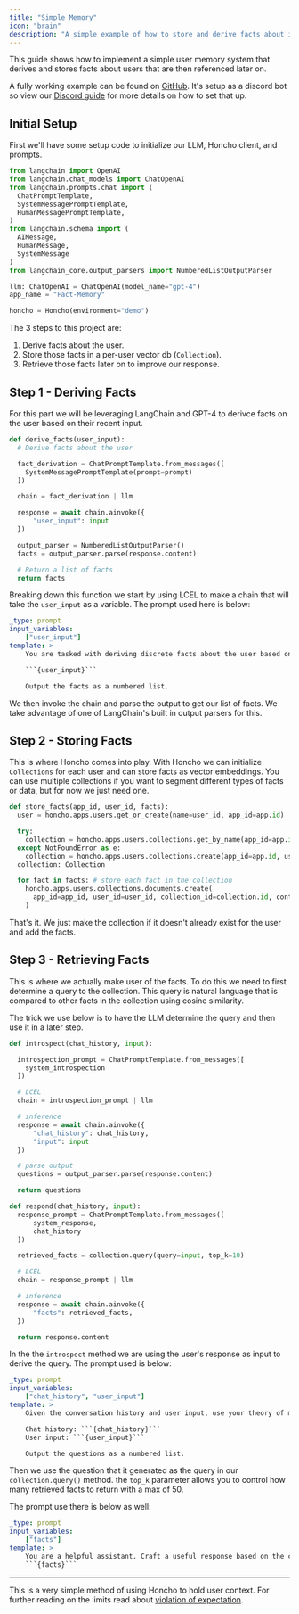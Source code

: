 ```yaml
---
title: "Simple Memory"
icon: "brain"
description: "A simple example of how to store and derive facts about individual users"
---
```


This guide shows how to implement a simple user memory system that derives and stores facts about users that
are then referenced later on.

A fully working example can be found on [GitHub](https://github.com/plastic-labs/honcho-python/tree/main/examples/discord/fact-memory).
It's setup as a discord bot so view our [Discord guide](./discord)
for more details on how to set that up.

## Initial Setup

First we'll have some setup code to initialize our LLM, Honcho client, and prompts.

```python
from langchain import OpenAI
from langchain.chat_models import ChatOpenAI
from langchain.prompts.chat import (
  ChatPromptTemplate,
  SystemMessagePromptTemplate,
  HumanMessagePromptTemplate,
)
from langchain.schema import (
  AIMessage,
  HumanMessage,
  SystemMessage
)
from langchain_core.output_parsers import NumberedListOutputParser

llm: ChatOpenAI = ChatOpenAI(model_name="gpt-4")
app_name = "Fact-Memory"

honcho = Honcho(environment="demo")
```

The 3 steps to this project are:

1. Derive facts about the user.
2. Store those facts in a per-user vector db (`Collection`).
3. Retrieve those facts later on to improve our response.


## Step 1 - Deriving Facts

For this part we will be leveraging LangChain and GPT-4 to derivce facts on the user based on their recent input.

```python
def derive_facts(user_input):
  # Derive facts about the user

  fact_derivation = ChatPromptTemplate.from_messages([
    SystemMessagePromptTemplate(prompt=prompt)
  ])

  chain = fact_derivation | llm

  response = await chain.ainvoke({
      "user_input": input
  })

  output_parser = NumberedListOutputParser()
  facts = output_parser.parse(response.content)

  # Return a list of facts
  return facts
```

Breaking down this function we start by using LCEL to make a chain that will take the `user_input` as a variable. The
prompt used here is below:

```yaml
_type: prompt
input_variables:
    ["user_input"]
template: >
    You are tasked with deriving discrete facts about the user based on their input. The goal is to only extract absolute facts from the message, do not make inferences beyond the text provided.

    ```{user_input}```

    Output the facts as a numbered list.
```

We then invoke the chain and parse the output to get our list of facts. We take
advantage of one of LangChain's built in output parsers for this.

## Step 2 - Storing Facts

This is where Honcho comes into play. With Honcho we can initialize
`Collections` for each user and can store facts as vector embeddings. You can
use multiple collections if you want to segment different types of facts or
data, but for now we just need one.

```python
def store_facts(app_id, user_id, facts):
  user = honcho.apps.users.get_or_create(name=user_id, app_id=app.id)

  try:
    collection = honcho.apps.users.collections.get_by_name(app_id=app.id, user_id=user.id, name="discord")
  except NotFoundError as e:
    collection = honcho.apps.users.collections.create(app_id=app.id, user_id=user.id, name="discord")
  collection: Collection

  for fact in facts: # store each fact in the collection
    honcho.apps.users.collections.documents.create(
      app_id=app_id, user_id=user_id, collection_id=collection.id, content=fact
    )

```

That's it. We just make the collection if it doesn't already exist for the user and add the facts.

## Step 3 - Retrieving Facts

This is where we actually make user of the facts. To do this we need to first determine a query to the collection. This query is natural language that is compared to other facts in the collection using cosine similarity.

The trick we use below is to have the LLM determine the query and then use it in a later step.

```python
def introspect(chat_history, input):

  introspection_prompt = ChatPromptTemplate.from_messages([
    system_introspection
  ])

  # LCEL
  chain = introspection_prompt | llm

  # inference
  response = await chain.ainvoke({
      "chat_history": chat_history,
      "input": input
  })

  # parse output
  questions = output_parser.parse(response.content)

  return questions

def respond(chat_history, input):
  response_prompt = ChatPromptTemplate.from_messages([
      system_response,
      chat_history
  ])

  retrieved_facts = collection.query(query=input, top_k=10)

  # LCEL
  chain = response_prompt | llm

  # inference
  response = await chain.ainvoke({
      "facts": retrieved_facts,
  })

  return response.content

```

In the the `introspect` method we are using the user's response as input to derive the query. The prompt used is below:

```yaml
_type: prompt
input_variables:
    ["chat_history", "user_input"]
template: >
    Given the conversation history and user input, use your theory of mind skills to list out questions you'd like to know about the user in order to best respond to them.

    Chat history: ```{chat_history}```
    User input: ```{user_input}```

    Output the questions as a numbered list.
```

Then we use the question that it generated as the query in our `collection.query()` method. the `top_k` parameter allows you to control
how many retrieved facts to return with a max of 50.

The prompt use there is below as well:

```yaml
_type: prompt
input_variables:
    ["facts"]
template: >
    You are a helpful assistant. Craft a useful response based on the context provided in the conversation history and the facts we know about the user:
    ```{facts}```
```
---

This is a very simple method of using Honcho to hold user context. For further reading on the limits read about
[violation of expectation](https://arxiv.org/abs/2310.06983).
